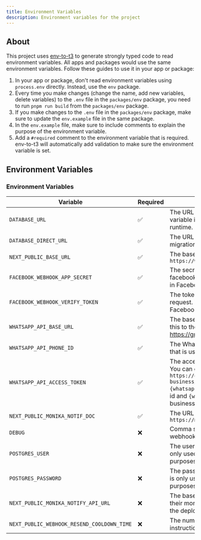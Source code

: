```yaml
---
title: Environment Variables
description: Environment variables for the project
---
```


## About

This project uses [env-to-t3](https://github.com/nicnocquee/env-to-t3) to generate strongly typed code to read environment variables. All apps and packages would use the same environment variables. Follow these guides to use it in your app or package:

1. In your app or package, don't read environment variables using `process.env` directly. Instead, use the `env` package.
2. Every time you make changes (change the name, add new variables, delete variables) to the `.env` file in the `packages/env` package, you need to run `pnpm run build` from the `packages/env` package.
3. If you make changes to the `.env` file in the `packages/env` package, make sure to update the `env.example` file in the same package.
4. In the `env.example` file, make sure to include comments to explain the purpose of the environment variable.
5. Add a `#required` comment to the environment variable that is required. env-to-t3 will automatically add validation to make sure the environment variable is set.

## Environment Variables

### Environment Variables

| Variable                                   | Required | Description                                                                                                                                                                                                                                                                                                                                 |
| ------------------------------------------ | -------- | ------------------------------------------------------------------------------------------------------------------------------------------------------------------------------------------------------------------------------------------------------------------------------------------------------------------------------------------- |
| `DATABASE_URL`                             | ✅       | The URL of the Postgres database pool to store user data. This variable is read by Prisma to connect to the database during runtime.                                                                                                                                                                                                        |
| `DATABASE_DIRECT_URL`                      | ✅       | The URL of the direct Postgres database. Used for Prisma migrations.                                                                                                                                                                                                                                                                        |
| `NEXT_PUBLIC_BASE_URL`                     | ✅       | The base URL of the whatsapp.hyperjump.tech. E.g., `https://whatsapp.hyperjump.tech`                                                                                                                                                                                                                                                        |
| `FACEBOOK_WEBHOOK_APP_SECRET`              | ✅       | The secret to use to check the signature of the request sent by facebook to us. You can get the secret from the App Dashboard in Facebook developers dashboard.                                                                                                                                                                             |
| `FACEBOOK_WEBHOOK_VERIFY_TOKEN`            | ✅       | The token to verify the GET request from facebook webhook request. You can get the token from the App Dashboard in Facebook developers dashboard.                                                                                                                                                                                           |
| `WHATSAPP_API_BASE_URL`                    | ✅       | The base URL of the Facebook Whatsapp API. In production, set this to the URL that Facebook provides, e.g., https://graph.facebook.com/v15.0                                                                                                                                                                                                |
| `WHATSAPP_API_PHONE_ID`                    | ✅       | The Whatsapp API phone id. This is the main phone number that is used to send the messages.                                                                                                                                                                                                                                                 |
| `WHATSAPP_API_ACCESS_TOKEN`                | ✅       | The access token to use to access the Facebook Whatsapp API. You can get the access token from `https://developers.facebook.com/apps/{app_id}/whatsapp-business/wa-dev-console/?business_id={whatsapp_business_account_id}`. Replace `{app_id}` with the app id and `{whatsapp_business_account_id}` with the whatsapp business account id. |
| `NEXT_PUBLIC_MONIKA_NOTIF_DOC`             | ✅       | The URL of the docs on how to use Monika with WhatsApp, e.g., `https://monika.hyperjump.tech/guides/notifications#whatsapp`                                                                                                                                                                                                                 |
| `DEBUG`                                    | ❌       | Comma separated app's name (e.g., web, facebook-webhooks) to enable debugging. Leave empty if not needed.                                                                                                                                                                                                                                   |
| `POSTGRES_USER`                            | ❌       | The user to use to connect to the Postgres database. This is only used by the docker-compose file for development purposes.                                                                                                                                                                                                                 |
| `POSTGRES_PASSWORD`                        | ❌       | The password to use to connect to the Postgres database. This is only used by the docker-compose file for development purposes.                                                                                                                                                                                                             |
| `NEXT_PUBLIC_MONIKA_NOTIFY_API_URL`        | ❌       | The base URL of the monika notify URL that user can use in their monika configuration. In production, set this to the URL of the deployed `notify-api` server.                                                                                                                                                                              |
| `NEXT_PUBLIC_WEBHOOK_RESEND_COOLDOWN_TIME` | ❌       | The number of seconds before user can ask for resending instruction.                                                                                                                                                                                                                                                                        |
